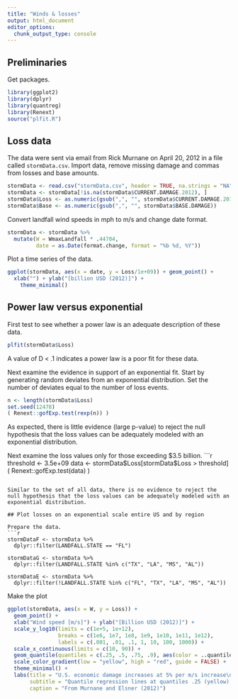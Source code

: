 ```yaml
---
title: "Winds & losses"
output: html_document
editor_options: 
  chunk_output_type: console
---
```


## Preliminaries

Get packages.
```r
library(ggplot2)
library(dplyr)
library(quantreg)
library(Renext)
source("plfit.R")
```

## Loss data

The data were sent via email from Rick Murnane on April 20, 2012 in a file called `stormData.csv`. Import data, remove missing damage and commas from losses and base amounts.
```r
stormData <- read.csv("stormData.csv", header = TRUE, na.strings = "NA")
stormData <- stormData[!is.na(stormData$CURRENT.DAMAGE.2012), ]
stormData$Loss <- as.numeric(gsub(",", "", stormData$CURRENT.DAMAGE.2012))
stormData$Base <- as.numeric(gsub(",", "", stormData$BASE.DAMAGE))
```

Convert landfall wind speeds in mph to m/s and change date format.
```r
stormData <- stormData %>%
  mutate(W = WmaxLandfall * .44704,
         date = as.Date(format.change, format = "%b %d, %Y"))
```

Plot a time series of the data.
```r
ggplot(stormData, aes(x = date, y = Loss/1e+09)) + geom_point() + 
  xlab("") + ylab("[billion USD (2012)]") +
    theme_minimal()
```

## Power law versus exponential

First test to see whether a power law is an adequate description of these data.
```r
plfit(stormData$Loss)
```

A value of D < .1 indicates a power law is a poor fit for these data.

Next examine the evidence in support of an exponential fit. Start by generating random deviates from an exponential distribution. Set the number of deviates equal to the number of loss events.
```r
n <- length(stormData$Loss)
set.seed(12478)
( Renext::gofExp.test(rexp(n)) )
```

As expected, there is little evidence (large p-value) to reject the null hypothesis that the loss values can be adequately modeled with an exponential distribution.

Next examine the loss values only for those exceeding $3.5 billion.
```r
threshold <- 3.5e+09
data <- stormData$Loss[stormData$Loss > threshold]
( Renext::gofExp.test(data) )
```

Similar to the set of all data, there is no evidence to reject the null hypothesis that the loss values can be adequately modeled with an exponential distribution.

## Plot losses on an exponential scale entire US and by region

Prepare the data.
```r
stormDataF <- stormData %>%
  dplyr::filter(LANDFALL.STATE == "FL")

stormDataG <- stormData %>%
  dplyr::filter(LANDFALL.STATE %in% c("TX", "LA", "MS", "AL"))

stormDataE <- stormData %>%
  dplyr::filter(!LANDFALL.STATE %in% c("FL", "TX", "LA", "MS", "AL"))
```

Make the plot
```r
ggplot(stormData, aes(x = W, y = Loss)) +
  geom_point() +
  xlab("Wind speed [m/s]") + ylab("[Billion USD (2012)]") +
  scale_y_log10(limits = c(1e+5, 1e+12), 
                breaks = c(1e6, 1e7, 1e8, 1e9, 1e10, 1e11, 1e12),
                labels = c(.001, .01, .1, 1, 10, 100, 1000)) +
  scale_x_continuous(limits = c(10, 90)) +
  geom_quantile(quantiles = c(.25, .5, .75, .9), aes(color = ..quantile..)) +
  scale_color_gradient(low = "yellow", high = "red", guide = FALSE) +
  theme_minimal() +
  labs(title = "U.S. economic damage increases at 5% per m/s increase\nin hurricane wind speed at landfall",
       subtitle = "Quantile regression lines at quantiles .25 (yellow), .5, .75, & .9 (red)",
       caption = "From Murnane and Elsner (2012)")
```